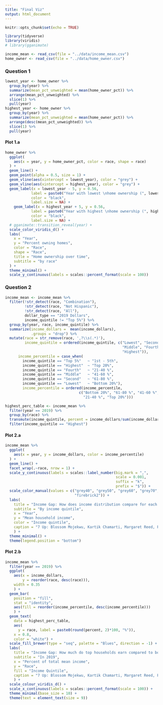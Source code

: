 ```yaml
---
title: "Final Viz"
output: html_document
---
```


```r
knitr::opts_chunk$set(echo = TRUE)
```


```r
library(tidyverse)
library(viridis)
# library(gganimate)
```

```r
income_mean <- read_csv(file = "../data/income_mean.csv")
home_owner <- read_csv(file = "../data/home_owner.csv")
```

### Question 1

```r
lowest_year <- home_owner %>%
  group_by(year) %>%
  summarize(mean_pct_unweighted = mean(home_owner_pct)) %>%
  arrange(mean_pct_unweighted) %>%
  slice(1) %>%
  pull(year)
highest_year <- home_owner %>%
  group_by(year) %>%
  summarize(mean_pct_unweighted = mean(home_owner_pct)) %>%
  arrange(desc(mean_pct_unweighted)) %>%
  slice(1) %>%
  pull(year)  
```

#### Plot 1.a
```r
home_owner %>%
  ggplot(
    aes(x = year, y = home_owner_pct, color = race, shape = race)
  ) +
  geom_line() +
  geom_point(alpha = 0.5, size = 1) +
  geom_vline(aes(xintercept = lowest_year), color = "grey") +
  geom_vline(aes(xintercept = highest_year), color = "grey") +
  geom_label(x = lowest_year - 5, y = 0.56, 
            label = paste0("Year with lowest \nhome ownership (", lowest_year, ")"), 
            color = "black",
            label.size = NA) +
    geom_label(x = highest_year + 5, y = 0.56, 
            label = paste0("Year with highest \nhome ownership (", highest_year, ")"), 
            color = "black",
            label.size = NA) +
  # gganimate::transition_reveal(year) +
  scale_color_viridis_d() +
  labs(
    x = "Year",
    y = "Percent owning homes",
    color = "Race",
    shape = "Race",
    title = "Home ownership over time",
    subtitle = "by race"
  ) +
  theme_minimal() +
  scale_y_continuous(labels = scales::percent_format(scale = 100))
```



### Question 2

```r
income_mean <- income_mean %>%
  filter(!str_detect(race, "Combination"),
         !str_detect(race, "Not Hispanic"),
         !str_detect(race, "All"),
         dollar_type == "2019 Dollars",
         income_quintile != "Top 5%") %>%
  group_by(year, race, income_quintile) %>%
  summarize(income_dollars =  mean(income_dollars), 
            .groups = "drop") %>%
  mutate(race = str_remove(race, ',?\\s(.*)'),
         income_quintile = ordered(income_quintile, c("Lowest", "Second", 
                                                      "Middle", "Fourth", 
                                                      "Highest")),
      income_percentile = case_when(
        income_quintile == "Top 5%"   ~ "1st - 5th",
        income_quintile == "Highest"  ~ "Top 20%",
        income_quintile == "Fourth"   ~ "21-40 %",
        income_quintile == "Middle"   ~ "41-60 %",
        income_quintile == "Second"   ~ "61-80 %",
        income_quintile == "Lowest"   ~ "Bottom 20%"),
        income_percentile = ordered(income_percentile, 
                                  c("Bottom 20%", "61-80 %", "41-60 %", 
                                    "21-40 %", "Top 20%")))
```

```r
highest_perc_table <- income_mean %>%
  filter(year == 2019) %>%
  group_by(race) %>%
  transmute(income_quintile, percent = income_dollars/sum(income_dollars)) %>%
  filter(income_quintile == "Highest")
```



#### Plot 2.a

```r
income_mean %>%
  ggplot(
    aes(x = year, y = income_dollars, color = income_percentile)
  ) +
  geom_line() +
  facet_wrap(.~race, nrow = 1) +
  scale_y_continuous(labels = scales::label_number(big.mark = ",", 
                                                   scale = 0.001, 
                                                   suffix = "k",
                                                   prefix = "$")) +
  scale_color_manual(values = c("grey40", "grey50", "grey60", "grey70", 
                                "firebrick2")) +
  labs(
    title = "Income Gap: How does income distribution compare for each race?",
    subtitle = "By income quintile",
    x = "Year", 
    y = "Mean household income", 
    color = "Income quintile",
    caption = "7 Up: Blossom Mojekwu, Kartik Chamarti, Margaret Reed, Phillip Harmadi"
    ) +
  theme_minimal() +
  theme(legend.position = "bottom")
```

#### Plot 2.b

```r
income_mean %>%
  filter(year == 2019) %>%
  ggplot(
    aes(x = income_dollars,
        y = reorder(race, desc(race))),
    width = 0.35
    ) + 
  geom_bar(
    position = "fill", 
    stat = "identity", 
    aes(fill = reorder(income_percentile, desc(income_percentile)))
    ) +
  geom_text(
    data = highest_perc_table, 
    aes(
      y = race, label = paste0(round(percent, 2)*100, "%")),
    x = 0.8, 
    color = "white") +
  scale_fill_brewer(type = "seq", palette = "Blues", direction = -1) +
  labs(
    title = "Income Gap: How much do top households earn compared to bottom households \nfor each race?",
    subtitle = "In 2019",
    x = "Percent of total mean income", 
    y = "Race", 
    fill = "Income Quintile",
    caption = "7 Up: Blossom Mojekwu, Kartik Chamarti, Margaret Reed, Phillip Harmadi"
    ) +
  scale_colour_viridis_d() +
  scale_x_continuous(labels = scales::percent_format(scale = 100)) +
  theme_minimal(base_size = 10) +
  theme(text = element_text(size = 9))
```



